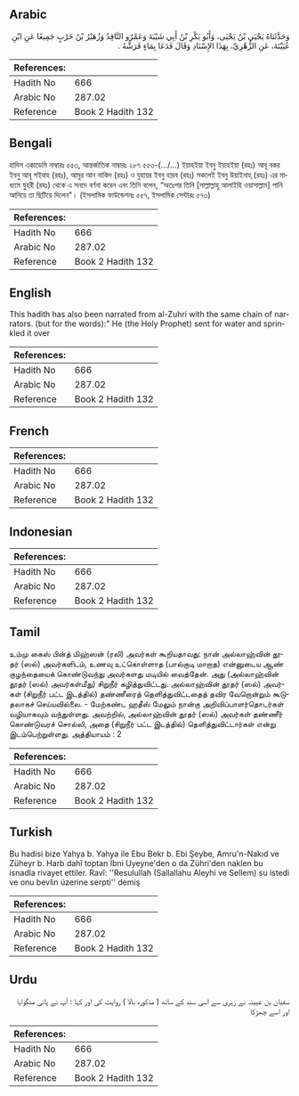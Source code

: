 ## Arabic


<div dir="rtl" lang="ar" style={{fontSize:'larger',backgroundColor:'#f8f9fa',padding:20}}>
وَحَدَّثَنَاهُ يَحْيَى بْنُ يَحْيَى، وَأَبُو بَكْرِ بْنُ أَبِي شَيْبَةَ وَعَمْرٌو النَّاقِدُ وَزُهَيْرُ بْنُ حَرْبٍ جَمِيعًا عَنِ ابْنِ عُيَيْنَةَ، عَنِ الزُّهْرِيِّ، بِهَذَا الإِسْنَادِ وَقَالَ فَدَعَا بِمَاءٍ فَرَشَّهُ ‏.‏
</div>
<div style={{backgroundColor:'#f8f9fa',padding:20, marginBottom: 10}}><table> <thead> <tr> <th>References:</th> <th></th> </tr> </thead> <tbody><tr><td>Hadith No</td><td>666</td></tr><tr><td>Arabic No</td><td>287.02</td></tr><tr><td>Reference</td><td>Book 2 Hadith 132</td></tr></tbody></table></div>

## Bengali


<div dir="ltr" lang="bn" style={{fontSize:'larger',backgroundColor:'#f8f9fa',padding:20}}>
হাদিস একাডেমি নাম্বারঃ ৫৫৩, আন্তর্জাতিক নাম্বারঃ ২৮৭ ৫৫৩-(.../...) ইয়াহইয়া ইবনু ইয়াহইয়া (রহঃ) আবূ বকর ইবনু আবূ শইবাহ (রহঃ), আমুর আন নাকিদ (রহঃ) ও যুহায়র ইবনু হারব (রহঃ) সকলেই ইবনু উয়াইনাহ্ (রহঃ) এর মাধ্যমে যুহরী (রহঃ) থেকে এ সনদে বর্ণনা করেন এবং তিনি বলেন, “অতঃপর তিনি [সাল্লাল্লাহু আলাইহি ওয়াসাল্লাম] পানি আনিয়ে তা ছিটিয়ে দিলেন"। (ইসলামিক ফাউন্ডেশনঃ ৫৫৭, ইসলামিক সেন্টারঃ ৫৭৩)
</div>
<div style={{backgroundColor:'#f8f9fa',padding:20, marginBottom: 10}}><table> <thead> <tr> <th>References:</th> <th></th> </tr> </thead> <tbody><tr><td>Hadith No</td><td>666</td></tr><tr><td>Arabic No</td><td>287.02</td></tr><tr><td>Reference</td><td>Book 2 Hadith 132</td></tr></tbody></table></div>

## English


<div dir="ltr" lang="en" style={{fontSize:'larger',backgroundColor:'#f8f9fa',padding:20}}>
This hadith has also been narrated from al-Zuhri with the same chain of narrators. (but for the words):" He (the Holy Prophet) sent for water and sprinkled it over
</div>
<div style={{backgroundColor:'#f8f9fa',padding:20, marginBottom: 10}}><table> <thead> <tr> <th>References:</th> <th></th> </tr> </thead> <tbody><tr><td>Hadith No</td><td>666</td></tr><tr><td>Arabic No</td><td>287.02</td></tr><tr><td>Reference</td><td>Book 2 Hadith 132</td></tr></tbody></table></div>

## French


<div dir="ltr" lang="fr" style={{fontSize:'larger',backgroundColor:'#f8f9fa',padding:20}}>

</div>
<div style={{backgroundColor:'#f8f9fa',padding:20, marginBottom: 10}}><table> <thead> <tr> <th>References:</th> <th></th> </tr> </thead> <tbody><tr><td>Hadith No</td><td>666</td></tr><tr><td>Arabic No</td><td>287.02</td></tr><tr><td>Reference</td><td>Book 2 Hadith 132</td></tr></tbody></table></div>

## Indonesian


<div dir="ltr" lang="id" style={{fontSize:'larger',backgroundColor:'#f8f9fa',padding:20}}>

</div>
<div style={{backgroundColor:'#f8f9fa',padding:20, marginBottom: 10}}><table> <thead> <tr> <th>References:</th> <th></th> </tr> </thead> <tbody><tr><td>Hadith No</td><td>666</td></tr><tr><td>Arabic No</td><td>287.02</td></tr><tr><td>Reference</td><td>Book 2 Hadith 132</td></tr></tbody></table></div>

## Tamil


<div dir="ltr" lang="ta" style={{fontSize:'larger',backgroundColor:'#f8f9fa',padding:20}}>
உம்மு கைஸ் பின்த் மிஹ்ஸன் (ரலி) அவர்கள் கூறியதாவது: நான் அல்லாஹ்வின் தூதர் (ஸல்) அவர்களிடம், உணவு உட்கொள்ளாத (பால்குடி மாறாத) என்னுடைய ஆண் குழந்தையைக் கொண்டுவந்து அவர்களது மடியில் வைத்தேன். அது (அல்லாஹ்வின் தூதர் (ஸல்) அவர்கள்மீது) சிறுநீர் கழித்துவிட்டது. அல்லாஹ்வின் தூதர் (ஸல்) அவர்கள் (சிறுநீர் பட்ட இடத்தில்) தண்ணீரைத் தெளித்துவிட்டதைத் தவிர வேறொன்றும் கூடுதலாகச் செய்யவில்லை. - மேற்கண்ட ஹதீஸ் மேலும் நான்கு அறிவிப்பாளர்தொடர்கள் வழியாகவும் வந்துள்ளது. அவற்றில், அல்லாஹ்வின் தூதர் (ஸல்) அவர்கள் தண்ணீர் கொண்டுவரச் சொல்லி, அதை (சிறுநீர் பட்ட இடத்தில்) தெளித்துவிட்டார்கள் என்று இடம்பெற்றுள்ளது. அத்தியாயம் : 2
</div>
<div style={{backgroundColor:'#f8f9fa',padding:20, marginBottom: 10}}><table> <thead> <tr> <th>References:</th> <th></th> </tr> </thead> <tbody><tr><td>Hadith No</td><td>666</td></tr><tr><td>Arabic No</td><td>287.02</td></tr><tr><td>Reference</td><td>Book 2 Hadith 132</td></tr></tbody></table></div>

## Turkish


<div dir="ltr" lang="tr" style={{fontSize:'larger',backgroundColor:'#f8f9fa',padding:20}}>
Bu hadisi bize Yahya b. Yahya ile Ebu Bekr b. Ebi Şeybe, Amru'n-Nakıd ve Züheyr b. Harb dahî toptan İbni Uyeyne'den o da Zühri'den naklen bu isnadla rivayet ettiler. Ravî: ''Resulullah (Sallallahu Aleyhi ve Sellem) su istedi ve onu bevlin üzerine serpti'' demiş
</div>
<div style={{backgroundColor:'#f8f9fa',padding:20, marginBottom: 10}}><table> <thead> <tr> <th>References:</th> <th></th> </tr> </thead> <tbody><tr><td>Hadith No</td><td>666</td></tr><tr><td>Arabic No</td><td>287.02</td></tr><tr><td>Reference</td><td>Book 2 Hadith 132</td></tr></tbody></table></div>

## Urdu


<div dir="rtl" lang="ur" style={{fontSize:'larger',backgroundColor:'#f8f9fa',padding:20}}>
سفیان بن عیینہ نے زہری سے اسی سند کے ساتھ ( مذکورہ بالا ) روایت کی اور کہا : آپ نے پانی منگوایا اور اسے چھڑکا
</div>
<div style={{backgroundColor:'#f8f9fa',padding:20, marginBottom: 10}}><table> <thead> <tr> <th>References:</th> <th></th> </tr> </thead> <tbody><tr><td>Hadith No</td><td>666</td></tr><tr><td>Arabic No</td><td>287.02</td></tr><tr><td>Reference</td><td>Book 2 Hadith 132</td></tr></tbody></table></div>
